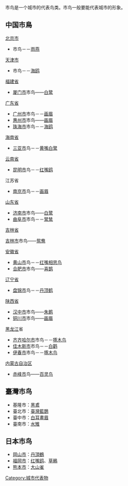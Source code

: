 
{{unreferenced|time=2012-07-15T02:37:56+00:00}}
市鸟是一个城市的代表鸟类。市鸟一般要能代表城市的形象。

==中国市鳥==
; [[北京市|北京市]]
* 市鸟－－[[雨燕|雨燕]]

; [[天津市|天津市]]
* 市鸟－－[[海鸥|海鸥]]

; [[福建省|福建省]]
* [[厦门市|厦门市]]市鸟——[[白鹭|白鹭]]　

; [[广东省|广东省]]
*[[广州市|广州市]]市鸟－－[[画眉|画眉]]　　 
*[[惠州市|惠州市]]市鸟——[[画眉|画眉]]　
*[[珠海市|珠海市]]市鸟－－[[海鸥|海鸥]]

; [[海南省|海南省]]
* [[三亚市|三亚市]]鸟－－[[黄嘴白鹭|黄嘴白鹭]]

; [[云南省|云南省]]
* [[昆明市|昆明市]]鸟－－[[红嘴鸥|红嘴鸥]]

; 江苏省
* [[南京市|南京市]]鸟－－[[画眉|画眉]]

; [[山东省|山东省]]
*[[济南市|济南市]]市鸟——[[白鹭|白鹭]]　 
*[[曲阜市|曲阜市]]市鸟－－[[鹭鸶|鹭鸶]]

; [[吉林省|吉林省]]
[[吉林市|吉林市]]市鸟——[[鸳鸯|鸳鸯]]

; [[安徽省|安徽省]]
*[[黄山市|黄山市]]鸟－－[[红嘴相思鸟|红嘴相思鸟]]
*[[合肥市|合肥市]]市鸟——[[喜鹊|喜鹊]]

; [[辽宁省|辽宁省]]
* [[盘锦市|盘锦市]]鸟－－[[丹顶鹤|丹顶鹤]] 

; [[陕西省|陕西省]]
*[[汉中市|汉中市]]市鸟——[[朱鹮|朱鹮]]
*[[铜川市|铜川市]]市鸟——[[画眉|画眉]]　　

; [[黑龙江|黑龙江]]省
*[[齐齐哈尔市|齐齐哈尔市]]市鸟－－[[啄木鸟|啄木鸟]]
*[[佳木斯市|佳木斯市]]市鸟－－[[白鹳|白鹳]]
*[[伊春市|伊春市]]市鸟－－[[啄木鸟|啄木鸟]]

; [[内蒙古自治区|内蒙古自治区]]
* [[赤峰市|赤峰市]]鸟——[[百灵鸟|百灵鸟]]

==臺灣市鸟==
* 基隆市：[[黑鳶|黑鳶]]
* 臺北市：[[臺灣藍鵲|臺灣藍鵲]]
* 臺中市：[[白耳畫眉|白耳畫眉]]
* 臺南市：[[水雉|水雉]]

==日本市鸟==
* [[岡山市|岡山市]]：[[丹頂鶴|丹頂鶴]]
* [[福岡市|福岡市]]：[[红嘴鸥|红嘴鸥]]、[[草鵐|草鵐]]
* [[熊本市|熊本市]]：[[大山雀|大山雀]]

[[Category:城市代表物|Category:城市代表物]]